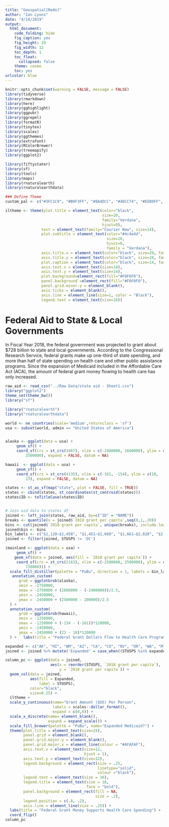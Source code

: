 ```yaml
---
title: "Geospatial[Redo]"
author: "Ian Lyons"
date: "4/14/2019"
output: 
  html_document: 
    code_folding: hide
    fig_caption: yes
    fig_height: 10
    fig_width: 12
    toc_depth: 1
    toc_float:
      collapsed: false
    theme: cosmo
    toc: yes
urlcolor: blue
---
```


```r
knitr::opts_chunk$set(warning = FALSE, message = FALSE)
library(tidyverse)
library(rmarkdown)
library(here)
library(gghighlight)
library(ggpubr)
library(ggrepel)
library(formatR)
library(tinytex)
library(scales)
library(ggthemes)
library(extrafont)
library(RColorBrewer)
library(treemapify)
library(ggplot2)

library(fiftystater)
library(sf)
library(tools)
library(maps)
library(rnaturalearth)
library(rnaturalearthdata)
```

```r
### Define Theme
custom_pal <- c("#3FC1C9", "#B9F3FF", "#8A4DCC", "#4DCC74", "#EEB9FF", "#CC534D", "#CC7776", "#FFF07A")

iltheme <- theme(plot.title = element_text(color="black", 
                                           size=20, 
                                           family="Verdana", 
                                           hjust=0),
                text = element_text(family="Courier New", size=14),
                plot.subtitle = element_text(color="#4c4e4d", 
                                             size=16, 
                                             hjust=0, 
                                             family = "Verdana"),
                axis.title.x = element_text(color="black", size=20, family="Verdana"),
                axis.title.y = element_text(color="black", size=20, family="Verdana"), 
                plot.caption = element_text(color="black", size=14, face="italic"),
                axis.text.x = element_text(size=14),
                axis.text.y = element_text(size=14),
                plot.background=element_rect(fill="#F0F0F0"),
                panel.background =element_rect(fill="#F0F0F0"),
                panel.grid.minor.y = element_blank(),
                axis.ticks = element_blank(),
                axis.line = element_line(size=1, color = "Black"),
                legend.text = element_text(size=16))
```


# Federal Aid to State & Local Governments

In Fiscal Year 2018, the federal government was projected to grant about $728 billion to state and local governments. According to the Congressional Research Service, federal grants make up one-third of state spending, and more than half of state spending on health care and other public assistance programs. Since the expansion of Medicaid included in the Affordable Care Act (ACA), the amount of federal grant money flowing to health care has only increased.

```r
raw_aid <- read_csv("../Raw Data/state aid - Sheet1.csv")
library("ggplot2")
theme_set(theme_bw())
library("sf")

library("rnaturalearth")
library("rnaturalearthdata")

world <- ne_countries(scale='medium',returnclass = 'sf')
usa <- subset(world, admin == "United States of America")


alaska <- ggplot(data = usa) +
     geom_sf() +
     coord_sf(crs = st_crs(3467), xlim = c(-2400000, 1600000), ylim = c(200000, 
         2500000), expand = FALSE, datum = NA)

hawaii  <- ggplot(data = usa) +
     geom_sf() +
     coord_sf(crs = st_crs(4135), xlim = c(-161, -154), ylim = c(18, 
         23), expand = FALSE, datum = NA)

states <- st_as_sf(map("state", plot = FALSE, fill = TRUE))
states <- cbind(states, st_coordinates(st_centroid(states)))
states$ID <- toTitleCase(states$ID)


# Join aid data to states df
joined <- left_join(states, raw_aid, by=c("ID" = "NAME"))
breaks <- quantile(x = joined$`2018 grant per capita`,seq(0,1,.20))
bins <- cut(joined$`2018 grant per capita`, unique(breaks), include.lowest=TRUE)
joined$bin <- bins
bin_labels <- c("$1,120—$1,450", "$1,451—$1,660", "$1,661—$2,020", "$2,021—$2,460", "$2,461—$3,007")
joined <- filter(joined, STUSPS != 'DC')

(mainland <- ggplot(data = usa) +
     geom_sf() +
    geom_sf(data = joined, aes(fill = `2018 grant per capita`)) + 
     coord_sf(crs = st_crs(2163), xlim = c(-2500000, 2500000), ylim = c(-2300000, 
         730000))) +
  scale_fill_distiller(palette = "PuBu", direction = 1, labels = bin_labels, name="Per Capita Federal Grant") +
   annotation_custom(
      grob = ggplotGrob(alaska),
      xmin = -2750000,
      xmax = -2750000 + (1600000 - (-2400000))/2.5,
      ymin = -2450000,
      ymax = -2450000 + (2500000 - 200000)/2.5
  ) +
  annotation_custom(
      grob = ggplotGrob(hawaii),
      xmin = -1250000,
      xmax = -1250000 + (-154 - (-161))*120000,
      ymin = -2450000,
      ymax = -2450000 + (23 - 18)*120000
  ) +   labs(title = "Federal Grant Dollars Flow to Health Care Programs")

```

```r
expanded <- c("AK", "HI", "NM", "AZ", "CA", "CO", "NV", "OR", "WA", "MT", "ND", "MN", "AR", "LA", "IA", "MI", "IL", "IN", "OH", "KY", "WV", "DC", "MD", "DE", "CT", "NJ", "PA", "CT", "RI", "MA", "NH", "VT", "NY")
joined <- joined %>% mutate('Expanded' = case_when((STUSPS %in% expanded) ~ 'Expanded Medicaid', (!STUSPS %in% expanded) ~ 'Did Not Expand Medicaid'))

column_pc <- ggplot(data = joined, 
                    aes(x = reorder(STUSPS, `2018 grant per capita`), 
                        y = `2018 grant per capita`)) + 
  geom_col(data = joined, 
           aes(fill = Expanded, 
               label = STUSPS),
           color="black", 
           size=0.25) +
  iltheme +  
  scale_y_continuous(name="Grant Amount ($US) Per Person", 
                     labels = scales::dollar_format(),
                     expand = c(0,0)) +
  scale_x_discrete(name= element_blank(), 
                   expand = expand_scale()) +
  scale_fill_brewer(palette = "PuBu", name="Expanded Medicaid?") +
  theme(plot.title = element_text(size=24),
        panel.grid = element_blank(), 
        panel.grid.major.y = element_blank(),
        panel.grid.major.x = element_line(colour = "#AFAFAF"),
        axis.text.x = element_text(size=12, 
                                   hjust = 1),
        axis.text.y = element_text(size=12),
        legend.background = element_rect(size = .25,  
                                         linetype="solid", 
                                         colour ="black"),
        legend.text = element_text(size = 16),
        legend.title = element_text(size = 18, 
                                    face = "bold"),
        panel.background = element_rect(fill = NA, 
                                        size = .2),
        legend.position = c(.8, .2),
        axis.line = element_line(size = .25)) + 
  labs(title = "Federal Grant Money Supports Health Care Spending") + 
  coord_flip()
column_pc
```



